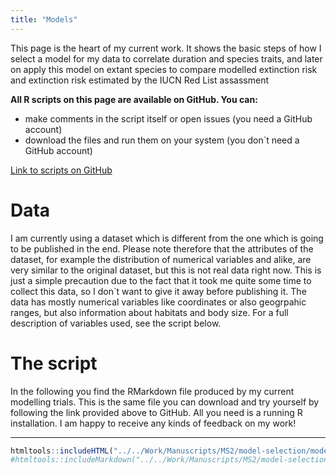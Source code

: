 ```yaml
---
title: "Models"
---
```


This page is the heart of my current work. It shows the basic steps of how I select a model for my data to correlate duration and species traits, and later on apply this model on extant species to compare modelled extinction risk and extinction risk estimated by the IUCN Red List assassment

**All R scripts on this page are available on GitHub. You can:**

* make comments in the script itself or open issues (you need a GitHub account)
* download the files and run them on your system (you don`t need a GitHub account)


[Link to scripts on GitHub](https://github.com/Eryops1/model-selection)


# Data
I am currently using a dataset which is different from the one which is going to be published in the end. Please note therefore that the attributes of the dataset, for example the distribution of numerical variables and alike, are very similar to the original dataset, but this is not real data right now. This is just a simple precaution due to the fact that it took me quite some time to collect this data, so I don`t want to give it away before publishing it.
The data has mostly numerical variables like coordinates or also geogrpahic ranges, but also information about habitats and body size. For a full description of variables used, see the script below.

# The script
In the following you find the RMarkdown file produced by my current modelling trials. This is the same file you can download and try yourself by following the link provided above to GitHub. All you need is a running R installation. I am happy to receive any kinds of feedback on my work!

------

```r
htmltools::includeHTML("../../Work/Manuscripts/MS2/model-selection/model_selection.html")
#htmltools::includeMarkdown("../../Work/Manuscripts/MS2/model-selection/model_selection.md")


```




